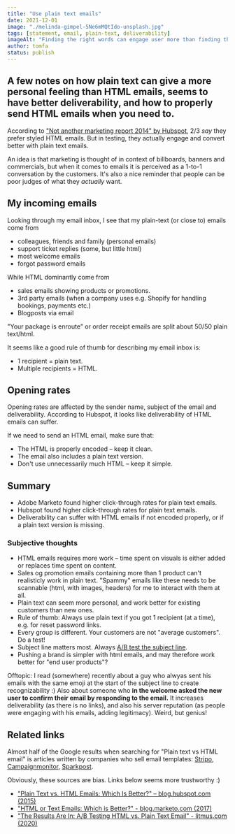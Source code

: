 ```yaml
---
title: "Use plain text emails"
date: 2021-12-01
image: "./melinda-gimpel-5Ne6mMQtIdo-unsplash.jpg"
tags: [statement, email, plain-text, deliverability]
imageAlt: "Finding the right words can engage user more than finding the right email layout. Photo by @melindagimpel on Unsplash"
author: tomfa
status: publish
---
```


A few notes on how plain text can give a more personal feeling than HTML emails, seems to have better deliverability, and how to properly
send HTML emails when you need to.
--- 

According to ["Not another marketing report 2014" by Hubspot](https://blog.hubspot.com/marketing/plain-text-vs-html-emails-data),
2/3 _say_ they prefer styled HTML emails. But in testing, they actually engage and convert better with plain text emails.

An idea is that marketing is thought of in context of billboards, banners and commercials, but when it comes to emails it is
perceived as a 1-to-1 conversation by the customers. It's also a nice reminder that people can be poor judges of what they _actually_ want.

## My incoming emails

Looking through my email inbox, I see that my plain-text (or close to) emails come from

- colleagues, friends and family (personal emails)
- support ticket replies (some, but little html)
- most welcome emails
- forgot password emails

While HTML dominantly come from

- sales emails showing products or promotions.
- 3rd party emails (when a company uses e.g. Shopify for handling bookings, payments etc.)
- Blogposts via email 

"Your package is enroute" or order receipt emails are split about 50/50 plain text/html.

It seems like a good rule of thumb for describing my email inbox is:
- 1 recipient = plain text.
- Multiple recipients = HTML. 

## Opening rates

Opening rates are affected by the sender name, subject of the email and deliverability.
According to Hubspot, it looks like deliverability of HTML emails can suffer.

If we need to send an HTML email, make sure that:
- The HTML is properly encoded – keep it clean.
- The email also includes a plain text version.
- Don't use unnecessarily much HTML – keep it simple.

## Summary

- Adobe Marketo found higher click-through rates for plain text emails.
- Hubspot found higher click-through rates for plain text emails.
- Deliverability can suffer with HTML emails if not encoded properly, or if a plain text version is missing.

### Subjective thoughts

- HTML emails requires more work – time spent on visuals is either added or replaces time spent on content.
- Sales og promotion emails containing more than 1 product can't realisticly work in plain text. 
  "Spammy" emails like these needs to be scannable (html, with images, headers) for me to interact with them at all.
- Plain text can seem more personal, and work better for existing customers than new ones. 
- Rule of thumb: Always use plain text if you got 1 recipient (at a time), e.g. for reset password links.
- Every group is different. Your customers are not "average customers". Do a test!
- Subject line matters most. Always [A/B test the subject line](https://mailchimp.com/help/create-an-ab-testing-campaign/).
- Pushing a brand is simpler with html emails, and may therefore work better for "end user products"?

Offtopic: I read (somewhere) recently about a guy who alwyas sent his emails with the same emoji at the start of the subject line to create recognizability :)
Also about someone who **in the welcome asked the new user to confirm their email by responding to the email.** It increases deliverability (as there is no links), and also his server reputation (as people were engaging with his emails, adding legitimacy). Weird, but genius! 

## Related links

Almost half of the Google results when searching for "Plain text vs HTML email" is articles written by companies who
sell email templates: [Stripo](https://stripo.email/blog/plain-text-vs-html-emails-comparison/), [Campaignmonitor](https://www.campaignmonitor.com/blog/email-marketing/html-vs-plain-text-emails-everything-you-need-to-know/), [Sparkpost](https://www.sparkpost.com/blog/html-vs-text-email/). 

Obviously, these sources are bias. Links below seems more trustworthy :)

- ["Plain Text vs. HTML Emails: Which Is Better?" – blog.hubspot.com (2015)](https://blog.hubspot.com/marketing/plain-text-vs-html-emails-data)
- ["HTML or Text Emails: Which is Better?" - blog.marketo.com (2017)](https://blog.marketo.com/2017/07/html-text-emails-better.html)
- ["The Results Are In: A/B Testing HTML vs. Plain Text Email" - litmus.com (2020)](https://www.litmus.com/blog/the-results-are-in-a-b-testing-html-vs-plain-text-emails/)